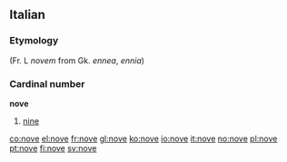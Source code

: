 ==Italian==
===Etymology===
(Fr. L ''novem'' from Gk. ''ennea'', ''ennia'')

===Cardinal number===
'''nove'''
#[[nine]]

[[co:nove]]
[[el:nove]]
[[fr:nove]]
[[gl:nove]]
[[ko:nove]]
[[io:nove]]
[[it:nove]]
[[no:nove]]
[[pl:nove]]
[[pt:nove]]
[[fi:nove]]
[[sv:nove]]
